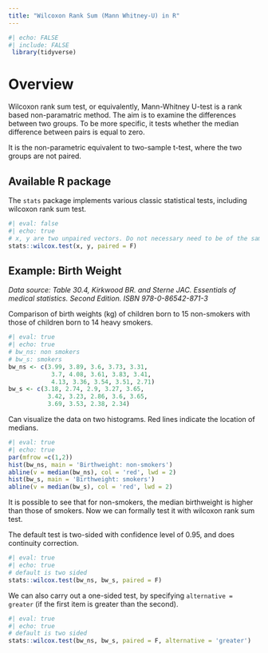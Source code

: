 ```yaml
---
title: "Wilcoxon Rank Sum (Mann Whitney-U) in R"
---
```


```r
#| echo: FALSE
#| include: FALSE
 library(tidyverse)
```

# Overview

 Wilcoxon rank sum test, or equivalently, Mann-Whitney U-test is a rank based non-paramatric method. The aim is to examine the differences between two groups. To be more specific, it tests whether the median difference between pairs is equal to zero. 

 It is the non-parametric equivalent to two-sample t-test, where the two groups are not paired.

## Available R package

 The `stats` package implements various classic statistical tests, including wilcoxon rank sum test. 

```r
#| eval: false
#| echo: true
# x, y are two unpaired vectors. Do not necessary need to be of the same length.
stats::wilcox.test(x, y, paired = F)
```


## Example: Birth Weight 

*Data source: Table 30.4, Kirkwood BR. and Sterne JAC. Essentials of medical statistics. Second Edition. ISBN 978-0-86542-871-3*

Comparison of birth weights (kg) of children born to 15 non-smokers with those of children born to 14 heavy smokers.

```r
#| eval: true
#| echo: true
# bw_ns: non smokers
# bw_s: smokers
bw_ns <- c(3.99, 3.89, 3.6, 3.73, 3.31, 
            3.7, 4.08, 3.61, 3.83, 3.41, 
            4.13, 3.36, 3.54, 3.51, 2.71)
bw_s <- c(3.18, 2.74, 2.9, 3.27, 3.65, 
           3.42, 3.23, 2.86, 3.6, 3.65, 
           3.69, 3.53, 2.38, 2.34)
```

 Can visualize the data on two histograms. Red lines indicate the location of medians. 

```r
#| eval: true
#| echo: true
par(mfrow =c(1,2))
hist(bw_ns, main = 'Birthweight: non-smokers')
abline(v = median(bw_ns), col = 'red', lwd = 2)
hist(bw_s, main = 'Birthweight: smokers')
abline(v = median(bw_s), col = 'red', lwd = 2)
```


It is possible to see that for non-smokers, the median birthweight is higher than those of smokers. Now we can formally test it with wilcoxon rank sum test. 

The default test is two-sided with confidence level of 0.95, and does continuity correction. 

```r
#| eval: true
#| echo: true
# default is two sided
stats::wilcox.test(bw_ns, bw_s, paired = F)
```
 We can also carry out a one-sided test, by specifying `alternative = greater` (if the first item is greater than the second). 

```r
#| eval: true
#| echo: true
# default is two sided
stats::wilcox.test(bw_ns, bw_s, paired = F, alternative = 'greater')
```

